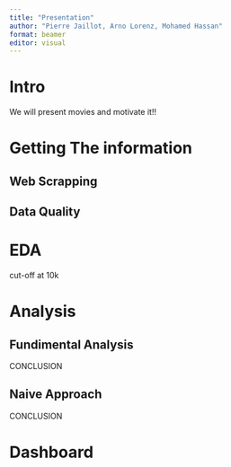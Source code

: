 ```yaml
---
title: "Presentation"
author: "Pierre Jaillot, Arno Lorenz, Mohamed Hassan"
format: beamer
editor: visual
---
```


# Intro
We will present movies and motivate it!!
 

# Getting The information


## Web Scrapping


## Data Quality




# EDA
cut-off at 10k



# Analysis

## Fundimental Analysis

CONCLUSION

## Naive Approach

CONCLUSION

# Dashboard
